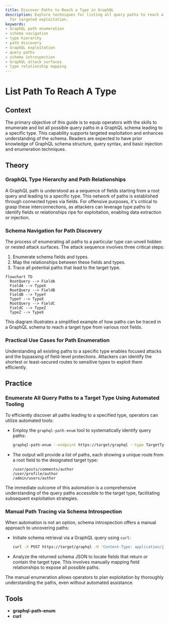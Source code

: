 ```yaml
---
title: Discover Paths to Reach a Type in GraphQL
description: Explore techniques for listing all query paths to reach a GraphQL type
  for targeted exploitation.
keywords:
- GraphQL path enumeration
- schema navigation
- type hierarchy
- path discovery
- GraphQL exploitation
- query paths
- schema introspection
- GraphQL attack surfaces
- type relationship mapping
---
```


# List Path To Reach A Type

## Context

The primary objective of this guide is to equip operators with the skills to enumerate and list all possible query paths in a GraphQL schema leading to a specific type. This capability supports targeted exploitation and enhances understanding of the schema. Readers are expected to have prior knowledge of GraphQL schema structure, query syntax, and basic injection and enumeration techniques.

## Theory

### GraphQL Type Hierarchy and Path Relationships

A GraphQL path is understood as a sequence of fields starting from a root query and leading to a specific type. This network of paths is established through connected types via fields. For offensive purposes, it's critical to grasp these interconnections, as attackers can leverage type paths to identify fields or relationships ripe for exploitation, enabling data extraction or injection.

### Schema Navigation for Path Discovery

The process of enumerating all paths to a particular type can unveil hidden or nested attack surfaces. The attack sequence involves three critical steps:

1. Enumerate schema fields and types.
2. Map the relationships between these fields and types.
3. Trace all potential paths that lead to the target type.

```mermaid
flowchart TD
  RootQuery --> FieldA
  FieldA --> TypeX
  RootQuery --> FieldB
  FieldB --> TypeY
  TypeY --> TypeX
  RootQuery --> FieldC
  FieldC --> TypeZ
  TypeZ --> TypeX
```

This diagram illustrates a simplified example of how paths can be traced in a GraphQL schema to reach a target type from various root fields.

### Practical Use Cases for Path Enumeration

Understanding all existing paths to a specific type enables focused attacks and the bypassing of field-level protections. Attackers can identify the shortest or least-secured routes to sensitive types to exploit them efficiently.

## Practice

### Enumerate All Query Paths to a Target Type Using Automated Tooling

To efficiently discover all paths leading to a specified type, operators can utilize automated tools:

- Employ the `graphql-path-enum` tool to systematically identify query paths:
  
  ```bash
  graphql-path-enum --endpoint https://target/graphql --type TargetType
  ```

- The output will provide a list of paths, each showing a unique route from a root field to the designated target type:

  ```
  /user/posts/comments/author
  /user/profile/author
  /admin/users/author
  ```

The immediate outcome of this automation is a comprehensive understanding of the query paths accessible to the target type, facilitating subsequent exploitation strategies.

### Manual Path Tracing via Schema Introspection

When automation is not an option, schema introspection offers a manual approach to uncovering paths:

- Initiate schema retrieval via a GraphQL query using `curl`:

  ```bash
  curl -X POST https://target/graphql -H 'Content-Type: application/json' --data '{"query":"{ __schema { types { name fields { name type { name kind ofType { name } } } } } }"}'
  ```

- Analyze the returned schema JSON to locate fields that return or contain the target type. This involves manually mapping field relationships to expose all possible paths.

The manual enumeration allows operators to plan exploitation by thoroughly understanding the paths, even without automated assistance.

## Tools

- **graphql-path-enum**
- **curl**